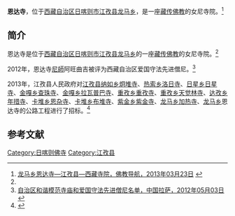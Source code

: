 {{Infobox Tibetan Buddhist monastery
|name =恩达寺
|image =
|image size = 250px
|alt = 
|caption = 
|t=
|w=
|to = 
|ipa={{IPA|}}
|z=
|thdl=
|e=
|tc=恩達寺
|s=恩达寺
|p=
|m=
|k=
|pushpin_map = 
|latd =  | latm =  | lats =  | latNS = 
|longd=  | longm= | longs =| longEW = 
|iso_region = 
|map_caption = 
|mapsize = 
|location_country = 中国
|location = {{CHN}}[[西藏自治区|西藏自治区]][[日喀则市|日喀则市]][[江孜县|江孜县]]
|coordinates_display =
|founded_by =
|date_founded =
|date_renovated =
|sect =
|mather =
|children =
|dedicated_to = 
|tulku =
|head_lama = 
|head_mgh =
|no._of_monks = 
|architecture = 
|festivals =
|footnotes = 
}}
'''恩达寺'''，位于[[西藏自治区|西藏自治区]][[日喀则市|日喀则市]][[江孜县|江孜县]][[龙马乡|龙马乡]]，是一座[[藏传佛教|藏传佛教]]的女尼寺院。<ref name=fjdh>[http://www.fjdh.com/ffzt/fjhy/ahsy2013/03/101602217653.html 龙马乡恩达寺—江孜县—西藏寺院，佛教导航，2013年03月23日] {{Wayback|url=http://www.fjdh.com/ffzt/fjhy/ahsy2013/03/101602217653.html |date=20130927164011 }}</ref>

==简介==
恩达寺是位于[[西藏自治区|西藏自治区]][[日喀则市|日喀则市]][[江孜县|江孜县]][[龙马乡|龙马乡]]的一座[[藏传佛教|藏传佛教]]的女尼寺院。<ref name=fjdh/>

2012年，恩达寺[[尼師|尼師]]阿旺曲吉被评为西藏自治区爱国守法先进僧尼。<ref>[http://www.lasa.gov.cn/Item/38763.aspx 自治区和谐模范寺庙和爱国守法先进僧尼名单，中国拉萨，2012年05月03日] {{webarchive|url=https://web.archive.org/web/20130928220630/http://www.lasa.gov.cn/Item/38763.aspx |date=2013年09月28日 }}</ref>

2013年，江孜县人民政府对[[江孜县|江孜县]][[纳如乡|纳如乡]][[炯堆寺|炯堆寺]]、[[热索乡|热索乡]][[洛日寺|洛日寺]]、[[日星乡|日星乡]][[日星寺|日星寺]]、[[金嘎乡|金嘎乡]][[查珠寺_(江孜县金嘎乡)|查珠寺]]、[[金嘎乡|金嘎乡]][[拉瓦普巴寺|拉瓦普巴寺]]、[[重孜乡|重孜乡]][[重孜寺|重孜寺]]、[[重孜乡|重孜乡]][[天觉林寺|天觉林寺]]、[[达孜乡_(江孜县)|达孜乡]][[年措寺|年措寺]]、[[卡堆乡|卡堆乡]][[恩杂寺|恩杂寺]]、[[卡堆乡|卡堆乡]][[布堆寺|布堆寺]]、[[紫金乡_(江孜县)|紫金乡]][[紫金寺_(江孜县)|紫金寺]]、[[龙马乡_(江孜县)|龙马乡]][[加热寺_(江孜县)|加热寺]]、[[龙马乡_(江孜县)|龙马乡]]恩达寺的公路工程进行了招标。<ref name=zgzbw>{{Cite web |url=http://www.bidchance.com/calggnew/2013/03/28/5901771.html |title=江孜县卡堆乡恩杂寺等8座寺庙公路工程项目，中国招标网，2013-03-28 |access-date=2013-09-24 |archive-url=https://web.archive.org/web/20130927111942/http://www.bidchance.com/calggnew/2013/03/28/5901771.html |archive-date=2013-09-27 |dead-url=yes }}</ref>

==参考文献==
{{reflist}}

{{日喀则地标}}
[[Category:日喀则佛寺|Category:日喀则佛寺]]
[[Category:江孜县|Category:江孜县]]
